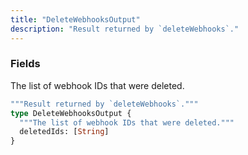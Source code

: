 ```yaml
---
title: "DeleteWebhooksOutput"
description: "Result returned by `deleteWebhooks`."
---
```


### Fields

<ResponseField name="deletedIds" type="[String]">
  The list of webhook IDs that were deleted.
</ResponseField>


```graphql DeleteWebhooksOutput
"""Result returned by `deleteWebhooks`."""
type DeleteWebhooksOutput {
  """The list of webhook IDs that were deleted."""
  deletedIds: [String]
}
```
